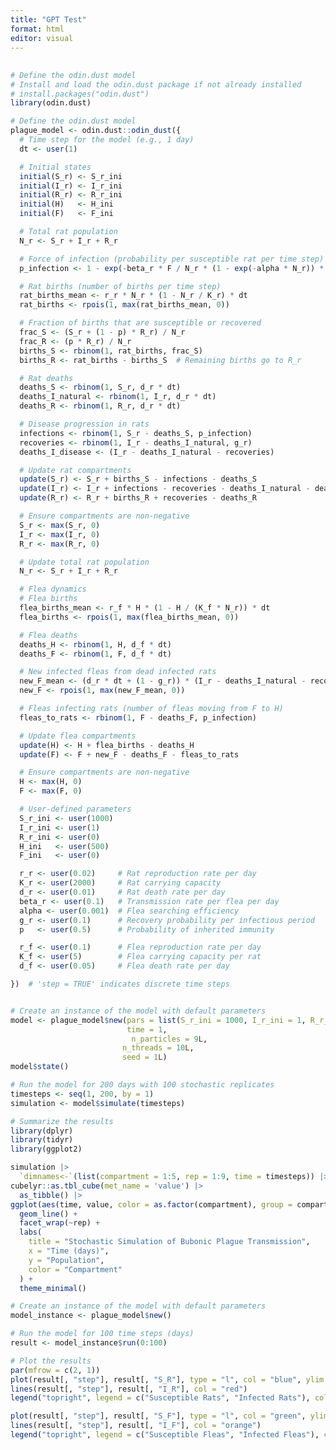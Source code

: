 ```yaml
---
title: "GPT Test"
format: html
editor: visual
---
```


## 

```r
# Define the odin.dust model
# Install and load the odin.dust package if not already installed
# install.packages("odin.dust")
library(odin.dust)

# Define the odin.dust model
plague_model <- odin.dust::odin_dust({
  # Time step for the model (e.g., 1 day)
  dt <- user(1)

  # Initial states
  initial(S_r) <- S_r_ini
  initial(I_r) <- I_r_ini
  initial(R_r) <- R_r_ini
  initial(H)   <- H_ini
  initial(F)   <- F_ini

  # Total rat population
  N_r <- S_r + I_r + R_r

  # Force of infection (probability per susceptible rat per time step)
  p_infection <- 1 - exp(-beta_r * F / N_r * (1 - exp(-alpha * N_r)) * dt)

  # Rat births (number of births per time step)
  rat_births_mean <- r_r * N_r * (1 - N_r / K_r) * dt
  rat_births <- rpois(1, max(rat_births_mean, 0))

  # Fraction of births that are susceptible or recovered
  frac_S <- (S_r + (1 - p) * R_r) / N_r
  frac_R <- (p * R_r) / N_r
  births_S <- rbinom(1, rat_births, frac_S)
  births_R <- rat_births - births_S  # Remaining births go to R_r

  # Rat deaths
  deaths_S <- rbinom(1, S_r, d_r * dt)
  deaths_I_natural <- rbinom(1, I_r, d_r * dt)
  deaths_R <- rbinom(1, R_r, d_r * dt)

  # Disease progression in rats
  infections <- rbinom(1, S_r - deaths_S, p_infection)
  recoveries <- rbinom(1, I_r - deaths_I_natural, g_r)
  deaths_I_disease <- (I_r - deaths_I_natural - recoveries)

  # Update rat compartments
  update(S_r) <- S_r + births_S - infections - deaths_S
  update(I_r) <- I_r + infections - recoveries - deaths_I_natural - deaths_I_disease
  update(R_r) <- R_r + births_R + recoveries - deaths_R

  # Ensure compartments are non-negative
  S_r <- max(S_r, 0)
  I_r <- max(I_r, 0)
  R_r <- max(R_r, 0)

  # Update total rat population
  N_r <- S_r + I_r + R_r

  # Flea dynamics
  # Flea births
  flea_births_mean <- r_f * H * (1 - H / (K_f * N_r)) * dt
  flea_births <- rpois(1, max(flea_births_mean, 0))

  # Flea deaths
  deaths_H <- rbinom(1, H, d_f * dt)
  deaths_F <- rbinom(1, F, d_f * dt)

  # New infected fleas from dead infected rats
  new_F_mean <- (d_r * dt + (1 - g_r)) * (I_r - deaths_I_natural - recoveries) * H / N_r
  new_F <- rpois(1, max(new_F_mean, 0))

  # Fleas infecting rats (number of fleas moving from F to H)
  fleas_to_rats <- rbinom(1, F - deaths_F, p_infection)

  # Update flea compartments
  update(H) <- H + flea_births - deaths_H
  update(F) <- F + new_F - deaths_F - fleas_to_rats

  # Ensure compartments are non-negative
  H <- max(H, 0)
  F <- max(F, 0)

  # User-defined parameters
  S_r_ini <- user(1000)
  I_r_ini <- user(1)
  R_r_ini <- user(0)
  H_ini   <- user(500)
  F_ini   <- user(0)

  r_r <- user(0.02)     # Rat reproduction rate per day
  K_r <- user(2000)     # Rat carrying capacity
  d_r <- user(0.01)     # Rat death rate per day
  beta_r <- user(0.1)   # Transmission rate per flea per day
  alpha <- user(0.001)  # Flea searching efficiency
  g_r <- user(0.1)      # Recovery probability per infectious period
  p   <- user(0.5)      # Probability of inherited immunity

  r_f <- user(0.1)      # Flea reproduction rate per day
  K_f <- user(5)        # Flea carrying capacity per rat
  d_f <- user(0.05)     # Flea death rate per day

})  # 'step = TRUE' indicates discrete time steps


# Create an instance of the model with default parameters
model <- plague_model$new(pars = list(S_r_ini = 1000, I_r_ini = 1, R_r_ini = 0, H_ini = 1, F_ini = 0),
                          time = 1,
                           n_particles = 9L,
                         n_threads = 10L,
                         seed = 1L)
model$state()

# Run the model for 200 days with 100 stochastic replicates
timesteps <- seq(1, 200, by = 1)
simulation <- model$simulate(timesteps)

# Summarize the results
library(dplyr)
library(tidyr)
library(ggplot2)

simulation |> 
  `dimnames<-`(list(compartment = 1:5, rep = 1:9, time = timesteps)) |>
cubelyr::as.tbl_cube(met_name = 'value') |>  
  as_tibble() |>
ggplot(aes(time, value, color = as.factor(compartment), group = compartment)) +
  geom_line() +
  facet_wrap(~rep) +
  labs(
    title = "Stochastic Simulation of Bubonic Plague Transmission",
    x = "Time (days)",
    y = "Population",
    color = "Compartment"
  ) +
  theme_minimal()

```

```r
# Create an instance of the model with default parameters
model_instance <- plague_model$new()

# Run the model for 100 time steps (days)
result <- model_instance$run(0:100)

# Plot the results
par(mfrow = c(2, 1))
plot(result[, "step"], result[, "S_R"], type = "l", col = "blue", ylim = c(0, max(result[, c("S_R", "I_R")])), ylab = "Number of Rats", xlab = "Time (days)")
lines(result[, "step"], result[, "I_R"], col = "red")
legend("topright", legend = c("Susceptible Rats", "Infected Rats"), col = c("blue", "red"), lty = 1)

plot(result[, "step"], result[, "S_F"], type = "l", col = "green", ylim = c(0, max(result[, c("S_F", "I_F")])), ylab = "Number of Fleas", xlab = "Time (days)")
lines(result[, "step"], result[, "I_F"], col = "orange")
legend("topright", legend = c("Susceptible Fleas", "Infected Fleas"), col = c("green", "orange"), lty = 1)

```

